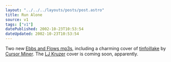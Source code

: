 ```yaml
---
layout: "../../../layouts/posts/post.astro"
title: Run Alone
source: v1
tags: ["v1"]
datePublished: 2002-10-23T10:53:54
dateUpdated: 2002-10-23T10:53:54
---
```


Two new [Ebbs and Flows mp3s][1], including a charming cover of [tinfoillake][2] by [Cursor Miner][3]. The [LJ Kruzer][4] cover is coming soon, apparently.

[1]: http://www.ebbsandflows.co.uk/ "Ebbs and Flows"
[2]: http://www.cursorminer.com/cmmetallyrics.htm#tin "Cursor Miner: tinfoillake lyrics"
[3]: http://www.cursorminer.com
[4]: http://www.ljkruzer.co.uk/

